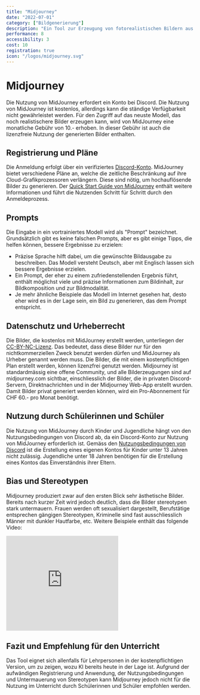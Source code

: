 ```yaml
---
title: "Midjourney"
date: "2022-07-01"
category: ["Bildgenerierung"]
description: "Ein Tool zur Erzeugung von fotorealistischen Bildern aus Text"
performance: 8
accessibility: 3
cost: 10
registration: true
icon: "/logos/midjourney.svg"
---
```




# Midjourney
Die Nutzung von MidJourney erfordert ein Konto bei Discord. Die Nutzung von MidJourney ist kostenlos, allerdings kann die ständige Verfügbarkeit nicht gewährleistet werden. Für den Zugriff auf das neuste Modell, das noch realistischere Bilder erzeugen kann, wird von MidJourney eine monatliche Gebühr von 10.- erhoben. In dieser Gebühr ist auch die lizenzfreie Nutzung der generierten Bilder enthalten.

<MDXImage src="/screenshots/midjourney.png" alt="Generiertes Bild mit Midjourney v5.1" />

## Registrierung und Pläne
Die Anmeldung erfolgt über ein verifiziertes [Discord-Konto](https://discord.com). MidJourney bietet verschiedene Pläne an, welche die zeitliche Beschränkung auf ihre Cloud-Grafikprozessoren verlängern. Diese sind nötig, um hochauflösende Bilder zu generieren. Der [Quick Start Guide von MidJourney](https://docs.midjourney.com/quick-start) enthält weitere Informationen und führt die Nutzenden Schritt für Schritt durch den Anmeldeprozess.


## Prompts
Die Eingabe in ein vortrainiertes Modell wird als "Prompt" bezeichnet. Grundsätzlich gibt es keine falschen Prompts, aber es gibt einige Tipps, die helfen können, bessere Ergebnisse zu erzielen:
- Präzise Sprache hilft dabei, um die gewünschte Bildausgabe zu beschreiben. Das Modell versteht Deutsch, aber mit Englisch lassen sich bessere Ergebnisse erzielen.
- Ein Prompt, der eher zu einem zufriedenstellenden Ergebnis führt, enthält möglichst viele und präzise Informationen zum Bildinhalt, zur Bildkomposition und zur Bildmodalität.
- Je mehr ähnliche Beispiele das Modell im Internet gesehen hat, desto eher wird es in der Lage sein, ein Bild zu generieren, das dem Prompt entspricht.


## Datenschutz und Urheberrecht
Die Bilder, die kostenlos mit MidJourney erstellt werden, unterliegen der [CC-BY-NC-Lizenz](https://creativecommons.org/licenses/by-nc/4.0/). Das bedeutet, dass diese Bilder nur für den nichtkommerziellen Zweck benutzt werden dürfen und MidJourney als Urheber genannt werden muss. Die Bilder, die mit einem kostenpflichtigen Plan erstellt werden, können lizenzfrei genutzt werden. Midjourney ist standardmässig eine offene Community, und alle Bilderzeugungen sind auf midjourney.com sichtbar, einschliesslich der Bilder, die in privaten Discord-Servern, Direktnachrichten und in der Midjourney Web-App erstellt wurden. Damit Bilder privat generiert werden können, wird ein Pro-Abonnement für CHF 60.- pro Monat benötigt.


## Nutzung durch Schülerinnen und Schüler
Die Nutzung von MidJourney durch Kinder und Jugendliche hängt von den Nutzungsbedingungen von Discord ab, da ein Discord-Konto zur Nutzung von MidJourney erforderlich ist. Gemäss den [Nutzungsbedingungen von Discord](https://discord.com/terms) ist die Erstellung eines eigenen Kontos für Kinder unter 13 Jahren nicht zulässig. Jugendliche unter 18 Jahren benötigen für die Erstellung eines Kontos das Einverständnis ihrer Eltern.

## Bias und Stereotypen
Midjourney produziert zwar auf den ersten Blick sehr ästhetische Bilder. Bereits nach kurzer Zeit wird jedoch deutlich, dass die Bilder stereotypen stark untermauern. Frauen werden oft sexualisiert dargestellt, Berufstätige entsprechen gängigen Stereotypen, Kriminelle sind fast ausschliesslich Männer mit dunkler Hautfarbe, etc. Weitere Beispiele enthält das folgende Video:

<div className={`flex items-center pt-6`}>
<iframe className={`w-full max-w-md mx-auto rounded-lg border-6`} height="254" src="https://www.youtube.com/embed/L2sQRrf1Cd8?si=Sqr0L7iaSkoDOw0f" title="YouTube video player" frameborder="0" allow="accelerometer; autoplay; clipboard-write; encrypted-media; gyroscope; picture-in-picture; web-share" allowfullscreen></iframe>
</div>

## Fazit und Empfehlung für den Unterricht
<Callout type="info" emoji="">

Das Tool eignet sich allenfalls für Lehrpersonen in der kostenpflichtigen Version, um zu zeigen, wozu KI bereits heute in der Lage ist. Aufgrund der aufwändigen Registrierung und Anwendung, der Nutzungsbedingungen und Untermauerung von Stereotypen kann Midjourney jedoch nicht für die Nutzung im Unterricht durch Schülerinnen und Schüler empfohlen werden.

</Callout>